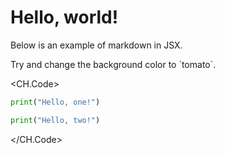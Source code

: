 # Hello, world!

Below is an example of markdown in JSX.

<div style={{backgroundColor: 'violet', padding: '1rem'}}>
  Try and change the background color to `tomato`.
</div>

<CH.Code>

```python one.py
print("Hello, one!")
```

```python two.py
print("Hello, two!")
```

</CH.Code>
